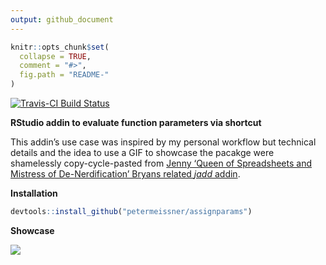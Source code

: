 ```yaml
---
output: github_document
---
```


<!-- README.md is generated from README.Rmd. Please edit that file -->

```r
knitr::opts_chunk$set(
  collapse = TRUE,
  comment = "#>",
  fig.path = "README-"
)
```

[![Travis-CI Build Status](https://travis-ci.org/petermeissner/assignparams.svg?branch=master)](https://travis-ci.org/petermeissner/assignparams)

**RStudio addin to evaluate function parameters via shortcut**

This addin's use case was inspired by my personal workflow but technical details 
and the idea to use a GIF to showcase the pacakge were shamelessly copy-cycle-pasted 
from [Jenny 'Queen of Spreadsheets and Mistress of De-Nerdification' Bryans related *jadd* addin](https://github.com/jennybc/jadd). 


**Installation**

```r
devtools::install_github("petermeissner/assignparams")
```


**Showcase**

![](extra/assign_params.gif)
